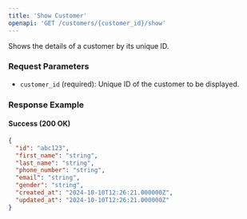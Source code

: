 ```yaml
---
title: 'Show Customer'
openapi: 'GET /customers/{customer_id}/show'
---
```


Shows the details of a customer by its unique ID.

### Request Parameters

- `customer_id` (required): Unique ID of the customer to be displayed.

### Response Example

#### Success (200 OK)

```json
{
  "id": "abc123",
  "first_name": "string",
  "last_name": "string",
  "phone_number": "string",
  "email": "string",
  "gender": "string",
  "created_at": "2024-10-10T12:26:21.000000Z",
  "updated_at": "2024-10-10T12:26:21.000000Z"
}